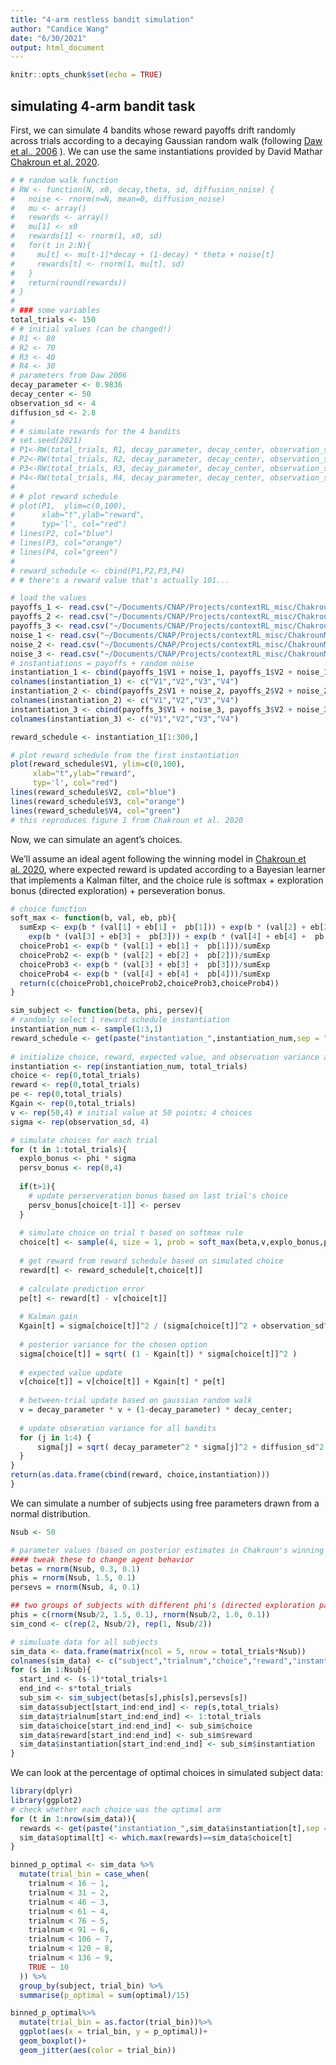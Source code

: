 ```yaml
---
title: "4-arm restless bandit simulation"
author: "Candice Wang"
date: "6/30/2021"
output: html_document
---
```


```r
knitr::opts_chunk$set(echo = TRUE)
```

## simulating 4-arm bandit task

First, we can simulate 4 bandits whose reward payoffs drift randomly across trials according to a decaying Gaussian random walk (following [Daw et al., 2006](https://pubmed.ncbi.nlm.nih.gov/16778890/) ). We can use the same instantiations provided by David Mathar [Chakroun et al. 2020](https://elifesciences.org/articles/51260).

```r
# # random walk function
# RW <- function(N, x0, decay,theta, sd, diffusion_noise) {
#   noise <- rnorm(n=N, mean=0, diffusion_noise)
#   mu <- array()
#   rewards <- array()
#   mu[1] <- x0
#   rewards[1] <- rnorm(1, x0, sd)
#   for(t in 2:N){
#     mu[t] <- mu[t-1]*decay + (1-decay) * theta + noise[t]
#     rewards[t] <- rnorm(1, mu[t], sd)
#   }
#   return(round(rewards))
# }
# 
# ### some variables
total_trials <- 150
# # initial values (can be changed!)
# R1 <- 80 
# R2 <- 70
# R3 <- 40
# R4 <- 30
# parameters from Daw 2006
decay_parameter <- 0.9836
decay_center <- 50
observation_sd <- 4
diffusion_sd <- 2.8
# 
# # simulate rewards for the 4 bandits
# set.seed(2021)
# P1<-RW(total_trials, R1, decay_parameter, decay_center, observation_sd, diffusion_sd)
# P2<-RW(total_trials, R2, decay_parameter, decay_center, observation_sd, diffusion_sd)
# P3<-RW(total_trials, R3, decay_parameter, decay_center, observation_sd, diffusion_sd)
# P4<-RW(total_trials, R4, decay_parameter, decay_center, observation_sd, diffusion_sd)
# 
# # plot reward schedule
# plot(P1,  ylim=c(0,100),
#      xlab="t",ylab="reward", 
#      typ='l', col="red")
# lines(P2, col="blue")
# lines(P3, col="orange")
# lines(P4, col="green")
# 
# reward_schedule <- cbind(P1,P2,P3,P4)
# # there's a reward value that's actually 101...

# load the values
payoffs_1 <- read.csv("~/Documents/CNAP/Projects/contextRL_misc/ChakrounMathar2020reward_instantiation/payoffs1.txt", header = F)
payoffs_2 <- read.csv("~/Documents/CNAP/Projects/contextRL_misc/ChakrounMathar2020reward_instantiation/payoffs2.txt", header = F)
payoffs_3 <- read.csv("~/Documents/CNAP/Projects/contextRL_misc/ChakrounMathar2020reward_instantiation/payoffs3.txt", header = F)
noise_1 <- read.csv("~/Documents/CNAP/Projects/contextRL_misc/ChakrounMathar2020reward_instantiation/noise1.txt", header = F)
noise_2 <- read.csv("~/Documents/CNAP/Projects/contextRL_misc/ChakrounMathar2020reward_instantiation/noise2.txt", header = F)
noise_3 <- read.csv("~/Documents/CNAP/Projects/contextRL_misc/ChakrounMathar2020reward_instantiation/noise3.txt", header = F)
# instantiations = payoffs + random noise
instantiation_1 <- cbind(payoffs_1$V1 + noise_1, payoffs_1$V2 + noise_1, payoffs_1$V3 + noise_1, payoffs_1$V4 + noise_1)
colnames(instantiation_1) <- c("V1","V2","V3","V4")
instantiation_2 <- cbind(payoffs_2$V1 + noise_2, payoffs_2$V2 + noise_2, payoffs_2$V3 + noise_2, payoffs_2$V4 + noise_2)
colnames(instantiation_2) <- c("V1","V2","V3","V4")
instantiation_3 <- cbind(payoffs_3$V1 + noise_3, payoffs_3$V2 + noise_3, payoffs_3$V3 + noise_3, payoffs_3$V4 + noise_3)
colnames(instantiation_3) <- c("V1","V2","V3","V4")

reward_schedule <- instantiation_1[1:300,]

# plot reward schedule from the first instantiation
plot(reward_schedule$V1, ylim=c(0,100),
     xlab="t",ylab="reward", 
     typ='l', col="red")
lines(reward_schedule$V2, col="blue")
lines(reward_schedule$V3, col="orange")
lines(reward_schedule$V4, col="green")
# this reproduces figure 1 from Chakroun et al. 2020
```

Now, we can simulate an agent's choices.

We'll assume an ideal agent following the winning model in [Chakroun et al. 2020](https://elifesciences.org/articles/51260), where expected reward is updated according to a Bayesian learner that implements a Kalman filter, and the choice rule is softmax + exploration bonus (directed exploration) + perseveration bonus.

```r
# choice function
soft_max <- function(b, val, eb, pb){
  sumExp <- exp(b * (val[1] + eb[1] +  pb[1])) + exp(b * (val[2] + eb[2] +  pb[2])) +
    exp(b * (val[3] + eb[3] +  pb[3])) + exp(b * (val[4] + eb[4] +  pb[4]))
  choiceProb1 <- exp(b * (val[1] + eb[1] +  pb[1]))/sumExp
  choiceProb2 <- exp(b * (val[2] + eb[2] +  pb[2]))/sumExp
  choiceProb3 <- exp(b * (val[3] + eb[3] +  pb[3]))/sumExp
  choiceProb4 <- exp(b * (val[4] + eb[4] +  pb[4]))/sumExp
  return(c(choiceProb1,choiceProb2,choiceProb3,choiceProb4))
}

sim_subject <- function(beta, phi, persev){
# randomly select 1 reward schedule instantiation
instantiation_num <- sample(1:3,1)
reward_schedule <- get(paste("instantiation_",instantiation_num,sep = ""))[1:total_trials,]
  
# initialize choice, reward, expected value, and observation variance arrays
instantiation <- rep(instantiation_num, total_trials)
choice <- rep(0,total_trials)
reward <- rep(0,total_trials)
pe <- rep(0,total_trials)
Kgain <- rep(0,total_trials)
v <- rep(50,4) # initial value at 50 points; 4 choices
sigma <- rep(observation_sd, 4)

# simulate choices for each trial
for (t in 1:total_trials){
  explo_bonus <- phi * sigma
  persv_bonus <- rep(0,4)
  
  if(t>1){
    # update perserveration bonus based on last trial's choice
    persv_bonus[choice[t-1]] <- persev
  }
  
  # simulate choice on trial t based on softmax rule
  choice[t] <- sample(4, size = 1, prob = soft_max(beta,v,explo_bonus,persv_bonus))
  
  # get reward from reward schedule based on simulated choice
  reward[t] <- reward_schedule[t,choice[t]]
  
  # calculate prediction error
  pe[t] <- reward[t] - v[choice[t]]
  
  # Kalman gain
  Kgain[t] = sigma[choice[t]]^2 / (sigma[choice[t]]^2 + observation_sd^2)
  
  # posterior variance for the chosen option
  sigma[choice[t]] = sqrt( (1 - Kgain[t]) * sigma[choice[t]]^2 )
  
  # expected value update
  v[choice[t]] = v[choice[t]] + Kgain[t] * pe[t]
  
  # between-trial update based on gaussian random walk
  v = decay_parameter * v + (1-decay_parameter) * decay_center;  
  
  # update obseration variance for all bandits
  for (j in 1:4) {
      sigma[j] = sqrt( decay_parameter^2 * sigma[j]^2 + diffusion_sd^2 );
  }
}
return(as.data.frame(cbind(reward, choice,instantiation)))
}
```

We can simulate a number of subjects using free parameters drawn from a normal distribution.

```r
Nsub <- 50

# parameter values (based on posterior estimates in Chakroun's winning model)
#### tweak these to change agent behavior
betas = rnorm(Nsub, 0.3, 0.1)
phis = rnorm(Nsub, 1.5, 0.1)
persevs = rnorm(Nsub, 4, 0.1)

## two groups of subjects with different phi's (directed exploration parameter)
phis = c(rnorm(Nsub/2, 1.5, 0.1), rnorm(Nsub/2, 1.0, 0.1))
sim_cond <- c(rep(2, Nsub/2), rep(1, Nsub/2))

# simuluate data for all subjects
sim_data <- data.frame(matrix(ncol = 5, nrow = total_trials*Nsub))
colnames(sim_data) <- c("subject","trialnum","choice","reward","instantiation")
for (s in 1:Nsub){
  start_ind <- (s-1)*total_trials+1
  end_ind <- s*total_trials
  sub_sim <- sim_subject(betas[s],phis[s],persevs[s])
  sim_data$subject[start_ind:end_ind] <- rep(s,total_trials)
  sim_data$trialnum[start_ind:end_ind] <- 1:total_trials
  sim_data$choice[start_ind:end_ind] <- sub_sim$choice
  sim_data$reward[start_ind:end_ind] <- sub_sim$reward
  sim_data$instantiation[start_ind:end_ind] <- sub_sim$instantiation
}

```

We can look at the percentage of optimal choices in simulated subject data:

```r
library(dplyr)
library(ggplot2)
# check whether each choice was the optimal arm
for (t in 1:nrow(sim_data)){
  rewards <- get(paste("instantiation_",sim_data$instantiation[t],sep = ""))[sim_data$trialnum[t],]
  sim_data$optimal[t] <- which.max(rewards)==sim_data$choice[t]
}

binned_p_optimal <- sim_data %>%
  mutate(trial_bin = case_when(
    trialnum < 16 ~ 1,
    trialnum < 31 ~ 2,
    trialnum < 46 ~ 3,
    trialnum < 61 ~ 4,
    trialnum < 76 ~ 5,
    trialnum < 91 ~ 6,
    trialnum < 106 ~ 7,
    trialnum < 120 ~ 8,
    trialnum < 136 ~ 9,
    TRUE ~ 10
  )) %>%
  group_by(subject, trial_bin) %>%
  summarise(p_optimal = sum(optimal)/15)

binned_p_optimal%>%
  mutate(trial_bin = as.factor(trial_bin))%>%
  ggplot(aes(x = trial_bin, y = p_optimal))+
  geom_boxplot()+
  geom_jitter(aes(color = trial_bin))
```




